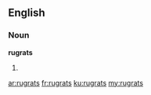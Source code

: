 ==English==

===Noun===
'''rugrats'''

# {{plural of|[[rugrat]]}}

[[ar:rugrats]]
[[fr:rugrats]]
[[ku:rugrats]]
[[my:rugrats]]